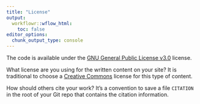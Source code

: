 ```yaml
---
title: "License"
output:
  workflowr::wflow_html:
    toc: false
editor_options:
  chunk_output_type: console
---
```


The code is available under the [GNU General Public License v3.0][gnu] license.

What license are you using for the written content on your site? It is
traditional to choose a [Creative Commons][cc] license for this type of content.

[gnu]: https://choosealicense.com/licenses/gpl-3.0/
[cc]: https://creativecommons.org/choose/

How should others cite your work? It's a convention to save a file `CITATION`
in the root of your Git repo that contains the citation information.
